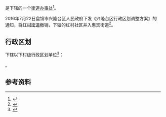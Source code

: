 {{中国乡级行政区|21/11/03/011/000}}

'''{{PAGENAMEBASE}}'''是{{PRC admin/fullname|21/11/03/011/000|3}}下辖的一个[[街道办事处|街道办事处]]<ref>{{PRC admin/ref sgc|{{PRC admin/parent|21/11/03/011/000}}}}</ref>。

2016年7月22日盘锦市兴隆台区人民政府下发《兴隆台区行政区划调整方案》的通知，将[[红村街道|红村街道]]撤销，下辖的红村社区并入惠宾街道<ref>{{cite web |url=http://www.xlt.gov.cn/xxgk/zfwj/content/40288b6a562231de01569cf6b2ea16ff.html |title=兴政发〔2016〕30号 关于印发《兴隆台区行政区划调整方案》的通知 |last= |first= |date=2016年8月18日 |website=盘锦市兴隆台区政府网 |publisher=兴隆台区人民政府 |access-date=2017年6月24日 |quote= |archive-url=https://web.archive.org/web/20170319163421/http://www.xlt.gov.cn/xxgk/zfwj/content/40288b6a562231de01569cf6b2ea16ff.html |archive-date=2017年3月19日 |dead-url=yes }}</ref>。

== 行政区划 ==
{{PAGENAMEBASE}}下辖以下村级行政区划单位<ref>{{PRC admin/ref sgc|21/11/03/011/000}}</ref>：

{{PRC admin/children|21/11/03/011/000}}。

== 参考资料 ==
{{reflist}}

{{辽宁行政区划小作品}}
{{PRC admin/navcat|21/11/03/011/000}}